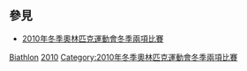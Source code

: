 ==參見==
* [[2010年冬季奧林匹克運動會冬季兩項比賽|2010年冬季奧林匹克運動會冬季兩項比賽]]
{{Commons category|2010 Winter Olympics biathletes}}

[[Category:2010年冬季奧林匹克運動會運動員|Biathlon]]
[[Category:各年冬季奧林匹克運動會冬季兩項運動員|2010]]
[[Category:2010年冬季奧林匹克運動會冬季兩項比賽|Category:2010年冬季奧林匹克運動會冬季兩項比賽]]